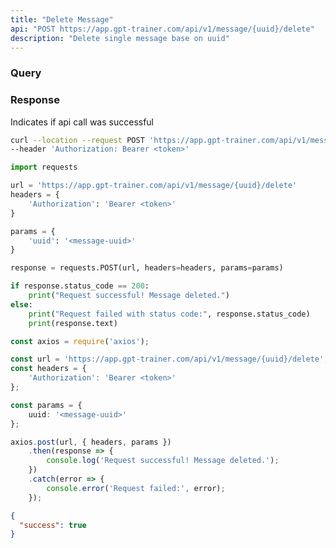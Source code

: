 ```yaml
---
title: "Delete Message"
api: "POST https://app.gpt-trainer.com/api/v1/message/{uuid}/delete"
description: "Delete single message base on uuid"
---
```


### Query

<ParamField query="uuid" type="string" required/>

### Response

<ResponseField name="success" type="boolean">
  Indicates if api call was successful
</ResponseField>


<RequestExample>

```bash Curl
curl --location --request POST 'https://app.gpt-trainer.com/api/v1/message/{uuid}/delete' \
--header 'Authorization: Bearer <token>'
```

```py Python
import requests

url = 'https://app.gpt-trainer.com/api/v1/message/{uuid}/delete'
headers = {
    'Authorization': 'Bearer <token>'
}

params = {
    'uuid': '<message-uuid>'
}

response = requests.POST(url, headers=headers, params=params)

if response.status_code == 200:
    print("Request successful! Message deleted.")
else:
    print("Request failed with status code:", response.status_code)
    print(response.text)
```

```ts JavaScript
const axios = require('axios');

const url = 'https://app.gpt-trainer.com/api/v1/message/{uuid}/delete';
const headers = {
    'Authorization': 'Bearer <token>'
};

const params = {
    uuid: '<message-uuid>'
};

axios.post(url, { headers, params })
    .then(response => {
        console.log('Request successful! Message deleted.');
    })
    .catch(error => {
        console.error('Request failed:', error);
    });
```

</RequestExample>

<ResponseExample>

```json Response
{
  "success": true
}

```

</ResponseExample>
